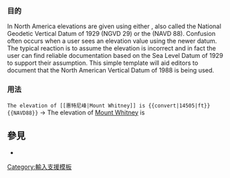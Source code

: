 {{Documentation subpage}}
<!-- PLEASE ADD CATEGORIES AND INTERWIKIS AT THE BOTTOM OF THIS PAGE -->

=== 目的 ===

In North America elevations are given using either {{tsl|en|Sea Level Datum of 1929||Sea Level Datum of 1929}}, also called the National Geodetic Vertical Datum of 1929 (NGVD 29) or the {{tsl|en|North American Vertical Datum of 1988||North American Vertical Datum of 1988}} (NAVD 88). Confusion often occurs when a user sees an elevation value using the newer datum. The typical reaction is to assume the elevation is incorrect and in fact the user can find reliable documentation based on the Sea Level Datum of 1929 to support their assumption. This simple template will aid editors to document that the North American Vertical Datum of 1988 is being used.

=== 用法 ===
<code><nowiki>The elevation of [[惠特尼峰|Mount Whitney]] is {{convert|14505|ft}}{{NAVD88}}</nowiki></code> → The elevation of [[惠特尼峰|Mount Whitney]] is {{convert|14505|ft}}{{NAVD88}}

== 參見 ==
* {{tl|NGVD29}}

<includeonly>
<!-- CATEGORIES AND INTERWIKIS HERE, THANKS -->
[[Category:輸入支援模板]]

</includeonly>